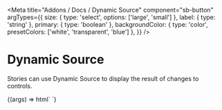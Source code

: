 
<Meta
  title="Addons / Docs / Dynamic Source"
  component="sb-button"
  argTypes={{
    size: { type: 'select', options: ['large', 'small'] },
    label: { type: 'string' },
    primary: { type: 'boolean' },
    backgroundColor: { type: 'color', presetColors: ['white', 'transparent', 'blue'] },
  }}
/>

# Dynamic Source

Stories can use Dynamic Source to display the result of changes to controls.

<Canvas withSource="open">
  <Story
    name="Button"
    component="sb-button"
    args={{
      size: 'large',
      label: 'Button',
      primary: false,
      backgroundColor: undefined,
    }}
  >
    {(args) => html`
      <sb-button
        ?primary="${args.primary}"
        .size="${args.size}"
        .label="${args.label}"
        .backgroundColor="${args.backgroundColor}"
      >
      </sb-button>
    `}
  </Story>
</Canvas>

<ArgsTable story="Button" />
